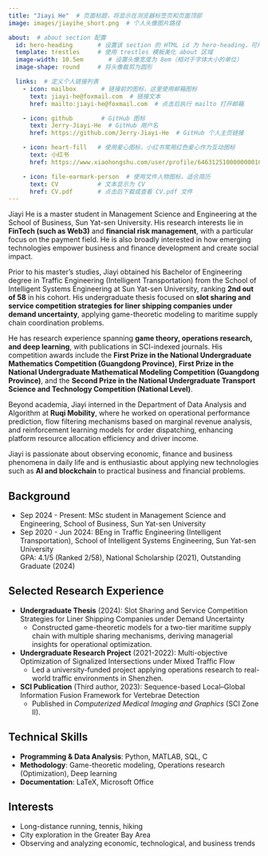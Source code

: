 ```yaml
---
title: "Jiayi He"  # 页面标题，将显示在浏览器标签页和页面顶部
image: images/jiayihe_short.png  # 个人头像图片路径

about:  # about section 配置
  id: hero-heading       # 设置该 section 的 HTML id 为 hero-heading，可用于跳转锚点或 CSS 定位
  template: trestles     # 使用 trestles 模板美化 about 区域
  image-width: 10.5em       # 设置头像宽度为 8em（相对于字体大小的单位）
  image-shape: round     # 将头像裁剪为圆形

  links:  # 定义个人链接列表
    - icon: mailbox       # 链接前的图标，这里使用邮箱图标
      text: jiayi-he@foxmail.com  # 链接文本
      href: mailto:jiayi-he@foxmail.com  # 点击后执行 mailto 打开邮箱

    - icon: github        # GitHub 图标
      text: Jerry-Jiayi-He  # GitHub 用户名
      href: https://github.com/Jerry-Jiayi-He  # GitHub 个人主页链接

    - icon: heart-fill   # 使用爱心图标，小红书常用红色爱心作为互动图标
      text: 小红书
      href: https://www.xiaohongshu.com/user/profile/6463125100000000100297b1  # 小红书个人页面链接

    - icon: file-earmark-person  # 使用文件人物图标，适合简历
      text: CV           # 文本显示为 CV
      href: CV.pdf       # 点击后下载或查看 CV.pdf 文件
---
```



<style>
/* 强制设置 Trestles 模板分栏布局，并显式限制左侧列宽度 */
.quarto-about-trestles {
  grid-template-columns: minmax(150px, 30%) 1fr !important;
  gap: 1.5rem !important; /* 减小整体间距 */
}

/* 确保左侧栏内容在自己的栏内居中对齐，并控制最大宽度 */
.quarto-about-trestles > .about-entity {
  justify-self: center;
  align-self: start;
  max-width: 200px !important;
  width: 100% !important;
  text-align: center;
  margin: 0 auto;
}

/* 允许图片大小遵循YAML设置，但确保保持圆形 */
.quarto-about-trestles .about-entity img {
  /* 移除固定宽度设置，使其可以响应YAML中的image-width */
  object-fit: cover; /* 确保图片内容正确填充，不拉伸 */
  border-radius: 50%; /* 确保呈现为圆形 */
  aspect-ratio: 1 / 1; /* 强制保持1:1的宽高比，确保圆形 */
  margin: 0 auto;
  display: block;
}

/* 确保链接按钮在所有设备上都居中，使用更灵活的布局 */
.about-links {
  display: flex;
  flex-wrap: wrap;
  justify-content: center;
  width: 100%;
  gap: 0.2rem; /* 减小按钮间距 */
}

.about-link {
  margin: 0.1em; /* 减小上下间距 */
  min-width: 50px; /* 最小宽度，允许按钮灵活布局 */
}

/* 添加媒体查询，针对移动设备优化布局 */
@media (max-width: 768px) {
  .quarto-about-trestles {
    grid-template-columns: 1fr !important; /* 在小屏幕上改为单列布局 */
    gap: 0.1rem !important; /* 减小间距 */
  }
  
  .quarto-grid-item {
    width: 100% !important;
    display: flex;
    flex-direction: column;
    align-items: center;
  }
  
  h1.title {
    text-align: center;
    margin-bottom: 0.8rem; /* 减小标题下方间距 */
  }
  
  .quarto-about-trestles .about-entity {
    display: flex;
    flex-direction: column;
    align-items: center;
    justify-content: center;
    text-align: center;
    margin: 0 auto 0.5rem auto; /* 减小底部间距 */
  }
  
  /* 特殊处理最后两个链接按钮，使它们并排显示 */
  .about-links {
    gap: 0.2rem; /* 更小的按钮间距 */
  }
  
  /* 较短的链接按钮可以占用更少的宽度 */
  .about-links .about-link:nth-last-child(-n+2) {
    flex: 0 1 auto;
    min-width: unset;
    width: auto;
  }
}
</style>


::: {#hero-heading}

Jiayi He is a master student in Management Science and Engineering at the School of Business, Sun Yat-sen University. His research interests lie in **FinTech (such as Web3)** and **financial risk management**, with a particular focus on the payment field. He is also broadly interested in how emerging technologies empower business and finance development and create social impact.

Prior to his master's studies, Jiayi obtained his Bachelor of Engineering degree in Traffic Engineering (Intelligent Transportation) from the School of Intelligent Systems Engineering at Sun Yat-sen University, ranking **2nd out of 58** in his cohort. His undergraduate thesis focused on **slot sharing and service competition strategies for liner shipping companies under demand uncertainty**, applying game-theoretic modeling to maritime supply chain coordination problems.

He has research experience spanning **game theory, operations research, and deep learning**, with publications in SCI-indexed journals. His competition awards include the **First Prize in the National Undergraduate Mathematics Competition (Guangdong Province)**, **First Prize in the National Undergraduate Mathematical Modeling Competition (Guangdong Province)**, and the **Second Prize in the National Undergraduate Transport Science and Technology Competition (National Level)**.

Beyond academia, Jiayi interned in the Department of Data Analysis and Algorithm at **Ruqi Mobility**, where he worked on operational performance prediction, flow filtering mechanisms based on marginal revenue analysis, and reinforcement learning models for order dispatching, enhancing platform resource allocation efficiency and driver income.

Jiayi is passionate about observing economic, finance and business phenomena in daily life and is enthusiastic about applying new technologies such as **AI and blockchain** to practical business and financial problems.

## Background

- Sep 2024 - Present: MSc student in Management Science and Engineering, School of Business, Sun Yat-sen University
- Sep 2020 - Jun 2024: BEng in Traffic Engineering (Intelligent Transportation), School of Intelligent Systems Engineering, Sun Yat-sen University  
  GPA: 4.1/5 (Ranked 2/58), National Scholarship (2021), Outstanding Graduate (2024)

## Selected Research Experience

- **Undergraduate Thesis** (2024): Slot Sharing and Service Competition Strategies for Liner Shipping Companies under Demand Uncertainty  
  - Constructed game-theoretic models for a two-tier maritime supply chain with multiple sharing mechanisms, deriving managerial insights for operational optimization.

- **Undergraduate Research Project** (2021-2022): Multi-objective Optimization of Signalized Intersections under Mixed Traffic Flow  
  - Led a university-funded project applying operations research to real-world traffic environments in Shenzhen.

- **SCI Publication** (Third author, 2023): Sequence-based Local–Global Information Fusion Framework for Vertebrae Detection  
  - Published in *Computerized Medical Imaging and Graphics* (SCI Zone II).

## Technical Skills

- **Programming & Data Analysis**: Python, MATLAB, SQL, C  
- **Methodology**: Game-theoretic modeling, Operations research (Optimization), Deep learning 
- **Documentation**: LaTeX, Microsoft Office

## Interests

- Long-distance running, tennis, hiking  
- City exploration in the Greater Bay Area  
- Observing and analyzing economic, technological, and business trends

:::
